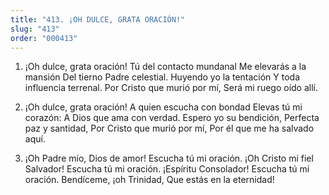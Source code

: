 ```yaml
---
title: "413. ¡OH DULCE, GRATA ORACIÓN!"
slug: "413"
order: "000413"
---
```

1. ¡Oh dulce, grata oración! Tú del contacto mundanal Me elevarás a la mansión Del tierno Padre celestial. Huyendo yo la tentación Y toda influencia terrenal.
Por Cristo que murió por mí, Será mi ruego oído allí.

2. ¡Oh dulce, grata oración!
A quien escucha con bondad Elevas tú mi corazón:
A Dios que ama con verdad. Espero yo su bendición, Perfecta paz y santidad,
Por Cristo que murió por mí, Por él que me ha salvado aquí.

3. ¡Oh Padre mío, Dios de amor! Escucha tú mi oración.
¡Oh Cristo mi fiel Salvador! Escucha tú mi oración.
¡Espíritu Consolador! Escucha tú mi oración. Bendíceme,  ¡oh Trinidad, Que estás en la eternidad!
